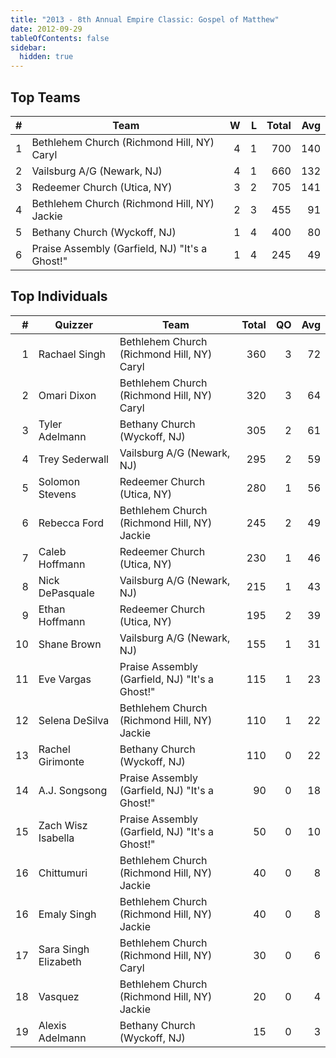 ```yaml
---
title: "2013 - 8th Annual Empire Classic: Gospel of Matthew"
date: 2012-09-29
tableOfContents: false
sidebar:
  hidden: true
---
```


## Top Teams

|    # | Team                                           |    W |    L | Total |  Avg |
| ---: | ---------------------------------------------- | ---: | ---: | ----: | ---: |
|    1 | Bethlehem Church (Richmond Hill, NY) Caryl     |    4 |    1 |   700 |  140 |
|    2 | Vailsburg A/G (Newark, NJ)                     |    4 |    1 |   660 |  132 |
|    3 | Redeemer Church (Utica, NY)                    |    3 |    2 |   705 |  141 |
|    4 | Bethlehem Church (Richmond Hill, NY) Jackie    |    2 |    3 |   455 |   91 |
|    5 | Bethany Church (Wyckoff, NJ)                   |    1 |    4 |   400 |   80 |
|    6 | Praise Assembly (Garfield, NJ) "It's a Ghost!" |    1 |    4 |   245 |   49 |

## Top Individuals

|    # | Quizzer              | Team                                           | Total |   QO |  Avg |
| ---: | -------------------- | ---------------------------------------------- | ----: | ---: | ---: |
|    1 | Rachael Singh        | Bethlehem Church (Richmond Hill, NY) Caryl     |   360 |    3 |   72 |
|    2 | Omari Dixon          | Bethlehem Church (Richmond Hill, NY) Caryl     |   320 |    3 |   64 |
|    3 | Tyler Adelmann       | Bethany Church (Wyckoff, NJ)                   |   305 |    2 |   61 |
|    4 | Trey Sederwall       | Vailsburg A/G (Newark, NJ)                     |   295 |    2 |   59 |
|    5 | Solomon Stevens      | Redeemer Church (Utica, NY)                    |   280 |    1 |   56 |
|    6 | Rebecca Ford         | Bethlehem Church (Richmond Hill, NY) Jackie    |   245 |    2 |   49 |
|    7 | Caleb Hoffmann       | Redeemer Church (Utica, NY)                    |   230 |    1 |   46 |
|    8 | Nick DePasquale      | Vailsburg A/G (Newark, NJ)                     |   215 |    1 |   43 |
|    9 | Ethan Hoffmann       | Redeemer Church (Utica, NY)                    |   195 |    2 |   39 |
|   10 | Shane Brown          | Vailsburg A/G (Newark, NJ)                     |   155 |    1 |   31 |
|   11 | Eve Vargas           | Praise Assembly (Garfield, NJ) "It's a Ghost!" |   115 |    1 |   23 |
|   12 | Selena DeSilva       | Bethlehem Church (Richmond Hill, NY) Jackie    |   110 |    1 |   22 |
|   13 | Rachel Girimonte     | Bethany Church (Wyckoff, NJ)                   |   110 |    0 |   22 |
|   14 | A.J. Songsong        | Praise Assembly (Garfield, NJ) "It's a Ghost!" |    90 |    0 |   18 |
|   15 | Zach Wisz Isabella   | Praise Assembly (Garfield, NJ) "It's a Ghost!" |    50 |    0 |   10 |
|   16 | Chittumuri           | Bethlehem Church (Richmond Hill, NY) Jackie    |    40 |    0 |    8 |
|   16 | Emaly Singh          | Bethlehem Church (Richmond Hill, NY) Jackie    |    40 |    0 |    8 |
|   17 | Sara Singh Elizabeth | Bethlehem Church (Richmond Hill, NY) Caryl     |    30 |    0 |    6 |
|   18 | Vasquez              | Bethlehem Church (Richmond Hill, NY) Jackie    |    20 |    0 |    4 |
|   19 | Alexis Adelmann      | Bethany Church (Wyckoff, NJ)                   |    15 |    0 |    3 |
